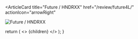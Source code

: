 <ArticleCard
  title="Future / HNDRXX"
  href="/review/future4L/"
  actionIcon="arrowRight"
>

![Future / HNDRXX](../../images/cd/future4L.jpg)

</ArticleCard>

  return (
    <>
      {children}
    </>
  );
}